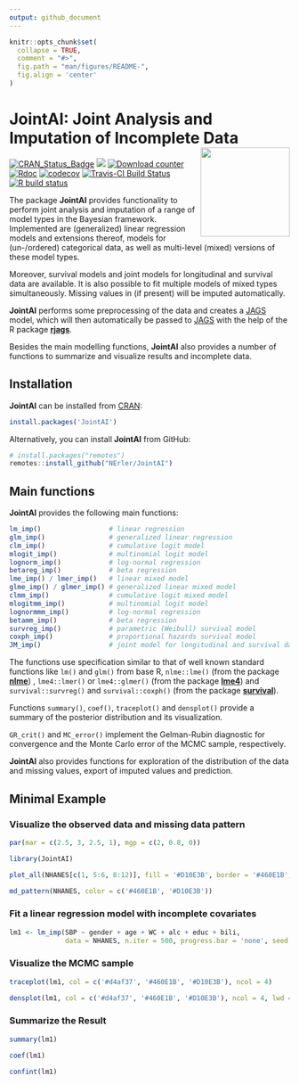 ```yaml
---
output: github_document
---
```


<!-- README.md is generated from README.Rmd. Please edit that file -->

```r
knitr::opts_chunk$set(
  collapse = TRUE,
  comment = "#>",
  fig.path = "man/figures/README-",
  fig.align = 'center'
)
```


# JointAI: Joint Analysis and Imputation of Incomplete Data <img src="man/figures/logo.png" align="right" alt="" width="160" />


<!-- badges: start -->
[![CRAN_Status_Badge](https://www.r-pkg.org/badges/version-last-release/JointAI)](https://CRAN.R-project.org/package=JointAI)
[![](https://cranlogs.r-pkg.org/badges/grand-total/JointAI)](https://CRAN.R-project.org/package=JointAI)
[![Download counter](http://cranlogs.r-pkg.org/badges/JointAI)](https://cran.r-project.org/package=JointAI)
[![Rdoc](http://www.rdocumentation.org/badges/version/JointAI)](http://www.rdocumentation.org/packages/JointAI)
[![codecov](https://codecov.io/gh/NErler/JointAI/branch/master/graph/badge.svg)](https://codecov.io/gh/NErler/JointAI)
[![Travis-CI Build Status](https://travis-ci.org/NErler/JointAI.svg?branch=master)](https://travis-ci.org/NErler/JointAI)
[![R build status](https://github.com/NErler/JointAI/workflows/R-CMD-check/badge.svg)](https://github.com/NErler/JointAI/actions)
<!-- badges: end -->

The package **JointAI** provides functionality to perform joint analysis and
imputation of a range of model types in the Bayesian framework. Implemented are
(generalized) linear regression models and extensions thereof, models for
(un-/ordered) categorical data, as well as multi-level (mixed) versions of these
model types.

Moreover, survival models and joint models for longitudinal and survival data
are available. It is also possible to fit multiple models of mixed types
simultaneously. Missing values in (if present) will be imputed automatically.

**JointAI** performs some preprocessing of the data and creates a
[JAGS](http://mcmc-jags.sourceforge.net) model, which will then automatically be
passed to [JAGS](http://mcmc-jags.sourceforge.net) with the help of the R
package [**rjags**](https://CRAN.R-project.org/package=rjags).

Besides the main modelling functions, **JointAI** also provides a number of
functions to summarize and visualize results and incomplete data.

    
## Installation

**JointAI** can be installed from [CRAN](https://cran.r-project.org/):
```r
install.packages('JointAI')
```

Alternatively, you can install **JointAI** from GitHub:
```r
# install.packages("remotes")
remotes::install_github("NErler/JointAI")
```


## Main functions
**JointAI** provides the following main functions:

``` r
lm_imp()                 # linear regression
glm_imp()                # generalized linear regression
clm_imp()                # cumulative logit model
mlogit_imp()             # multinomial logit model
lognorm_imp()            # log-normal regression
betareg_imp()            # beta regression
lme_imp() / lmer_imp()   # linear mixed model
glme_imp() / glmer_imp() # generalized linear mixed model
clmm_imp()               # cumulative logit mixed model
mlogitmm_imp()           # multinomial logit model
lognormmm_imp()          # log-normal regression
betamm_imp()             # beta regression
survreg_imp()            # parametric (Weibull) survival model
coxph_imp()              # proportional hazards survival model
JM_imp()                 # joint model for longitudinal and survival data
```

The functions use specification similar to that of well known standard
functions like `lm()` and `glm()` from base R,
`nlme::lme()` (from the package [**nlme**](https://CRAN.R-project.org/package=nlme))
, `lme4::lmer()` or `lme4::glmer()`
(from the package [**lme4**](https://CRAN.R-project.org/package=lme4)) and
`survival::survreg()` and `survival::coxph()` (from the package 
[**survival**](https://CRAN.R-project.org/package=survival)).


Functions `summary()`, `coef()`, `traceplot()` and `densplot()` provide a
summary of the posterior distribution and its visualization.

`GR_crit()` and `MC_error()` implement the Gelman-Rubin diagnostic for
convergence and the Monte Carlo error of the MCMC sample, respectively.

**JointAI** also provides functions for exploration of the distribution of the
data and missing values, export of imputed values and prediction.


## Minimal Example
### Visualize the observed data and missing data pattern
```r
par(mar = c(2.5, 3, 2.5, 1), mgp = c(2, 0.8, 0))
```

```r
library(JointAI)

plot_all(NHANES[c(1, 5:6, 8:12)], fill = '#D10E3B', border = '#460E1B', ncol = 4, breaks = 30)
```


```r
md_pattern(NHANES, color = c('#460E1B', '#D10E3B'))
```

### Fit a linear regression model with incomplete covariates

```r
lm1 <- lm_imp(SBP ~ gender + age + WC + alc + educ + bili,
              data = NHANES, n.iter = 500, progress.bar = 'none', seed = 2020)
```

### Visualize the MCMC sample
```r
traceplot(lm1, col = c('#d4af37', '#460E1B', '#D10E3B'), ncol = 4)
```

```r
densplot(lm1, col = c('#d4af37', '#460E1B', '#D10E3B'), ncol = 4, lwd = 2)
```

### Summarize the Result
```r
summary(lm1)
```

```r
coef(lm1)

confint(lm1)
```

